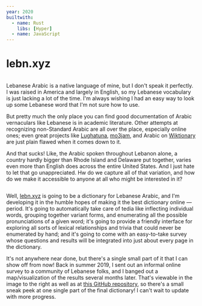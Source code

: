 ```yaml
---
year: 2020
builtwith:
  - name: Rust
    libs: [Hyper]
  - name: JavaScript
---
```


# lebn.xyz

<Image n={0} float="left" marginRight="1em" />

Lebanese Arabic is a native language of mine, but I don't speak it perfectly. I was raised in America and largely in
English, so my Lebanese vocabulary is just lacking a lot of the time. I'm always wishing I had an easy way to look
up some Lebanese word that I'm not sure how to use.

But pretty much the only place you can find good documentation of Arabic vernaculars like Lebanese is in academic
literature. Other attempts at recognizing non-Standard Arabic are all over the place, especially online ones; even
great projects like [Lughatuna](https://livingarabic.com/dictionaries), [mo3jam](https://mo3jam.com), and Arabic on
[Wiktionary](https://en.wiktionary.org/wiki) are just plain flawed when it comes down to it.

And that sucks! Like, the Arabic spoken throughout Lebanon alone, a country hardly bigger than Rhode Island and
Delaware put together, varies even more than English does across the entire United States. And I just hate
to let that go unappreciated. Hw do we capture all of that variation, and how do we make it accessible to anyone
at all who might be interested in it?

<Image n={2} scale={0.75} float="right" marginLeft="1em" />

Well, [lebn.xyz](https://lebn.xyz) is going to be a dictionary for Lebanese Arabic, and I'm developing it in the
humble hopes of making it the best dictionary online — period. It's going to automatically take care of tedia like
inflecting individual words, grouping together variant forms, and enumerating all the possible pronunciations of a
given word; it's going to provide a friendly interface for exploring all sorts of lexical relationships and trivia
that could never be enumerated by hand; and it's going to come with an easy-to-take survey whose questions and
results will be integrated into just about every page in the dictionary.

It's not anywhere near done, but there's a single small part of it that I can show off from now! Back in summer 2019,
I sent out an informal online survey to a community of Lebanese folks, and I banged out a map/visualization of
the results several months later. That's viewable in the image to the right as well as at
[this GitHub repository](https://github.com/lebnxyz/lebmap), so there's a small sneak peek at one single part of
the final dictionary! I can't wait to update with more progress.
